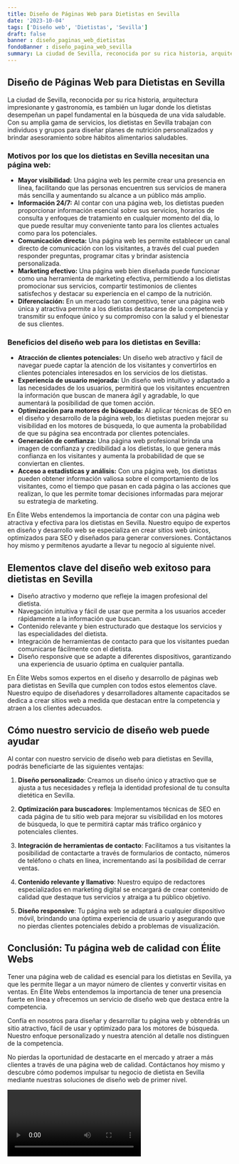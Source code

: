```yaml
---
title: Diseño de Páginas Web para Dietistas en Sevilla
date: '2023-10-04'
tags: ['Diseño web', 'Dietistas', 'Sevilla']
draft: false
banner : diseño_paginas_web_dietistas
fondoBanner : diseño_pagina_web_sevilla
summary: La ciudad de Sevilla, reconocida por su rica historia, arquitectura impresionante y gastronomía, es también un lugar donde los dietistas desempeñan un papel fundamental en la búsqueda de una vida saludable. Con su amplia gama de servicios, los dietistas en Sevilla trabajan con individuos y grupos para diseñar planes de nutrición personalizados y brindar asesoramiento sobre hábitos alimentarios saludables.
---
```


## Diseño de Páginas Web para Dietistas en Sevilla

La ciudad de Sevilla, reconocida por su rica historia, arquitectura impresionante y gastronomía, es también un lugar donde los dietistas desempeñan un papel fundamental en la búsqueda de una vida saludable. Con su amplia gama de servicios, los dietistas en Sevilla trabajan con individuos y grupos para diseñar planes de nutrición personalizados y brindar asesoramiento sobre hábitos alimentarios saludables.

### Motivos por los que los dietistas en Sevilla necesitan una página web:

- **Mayor visibilidad:** Una página web les permite crear una presencia en línea, facilitando que las personas encuentren sus servicios de manera más sencilla y aumentando su alcance a un público más amplio.
- **Información 24/7:** Al contar con una página web, los dietistas pueden proporcionar información esencial sobre sus servicios, horarios de consulta y enfoques de tratamiento en cualquier momento del día, lo que puede resultar muy conveniente tanto para los clientes actuales como para los potenciales.
- **Comunicación directa:** Una página web les permite establecer un canal directo de comunicación con los visitantes, a través del cual pueden responder preguntas, programar citas y brindar asistencia personalizada.
- **Marketing efectivo:** Una página web bien diseñada puede funcionar como una herramienta de marketing efectiva, permitiendo a los dietistas promocionar sus servicios, compartir testimonios de clientes satisfechos y destacar su experiencia en el campo de la nutrición.
- **Diferenciación:** En un mercado tan competitivo, tener una página web única y atractiva permite a los dietistas destacarse de la competencia y transmitir su enfoque único y su compromiso con la salud y el bienestar de sus clientes.

### Beneficios del diseño web para los dietistas en Sevilla:

- **Atracción de clientes potenciales:** Un diseño web atractivo y fácil de navegar puede captar la atención de los visitantes y convertirlos en clientes potenciales interesados en los servicios de los dietistas.
- **Experiencia de usuario mejorada:** Un diseño web intuitivo y adaptado a las necesidades de los usuarios, permitirá que los visitantes encuentren la información que buscan de manera ágil y agradable, lo que aumentará la posibilidad de que tomen acción.
- **Optimización para motores de búsqueda:** Al aplicar técnicas de SEO en el diseño y desarrollo de la página web, los dietistas pueden mejorar su visibilidad en los motores de búsqueda, lo que aumenta la probabilidad de que su página sea encontrada por clientes potenciales.
- **Generación de confianza:** Una página web profesional brinda una imagen de confianza y credibilidad a los dietistas, lo que genera más confianza en los visitantes y aumenta la probabilidad de que se conviertan en clientes.
- **Acceso a estadísticas y análisis:** Con una página web, los dietistas pueden obtener información valiosa sobre el comportamiento de los visitantes, como el tiempo que pasan en cada página o las acciones que realizan, lo que les permite tomar decisiones informadas para mejorar su estrategia de marketing.

En Élite Webs entendemos la importancia de contar con una página web atractiva y efectiva para los dietistas en Sevilla. Nuestro equipo de expertos en diseño y desarrollo web se especializa en crear sitios web únicos, optimizados para SEO y diseñados para generar conversiones. Contáctanos hoy mismo y permítenos ayudarte a llevar tu negocio al siguiente nivel.

<GifSeo />

<Cta />

## Elementos clave del diseño web exitoso para dietistas en Sevilla

- Diseño atractivo y moderno que refleje la imagen profesional del dietista.
- Navegación intuitiva y fácil de usar que permita a los usuarios acceder rápidamente a la información que buscan.
- Contenido relevante y bien estructurado que destaque los servicios y las especialidades del dietista.
- Integración de herramientas de contacto para que los visitantes puedan comunicarse fácilmente con el dietista.
- Diseño responsive que se adapte a diferentes dispositivos, garantizando una experiencia de usuario óptima en cualquier pantalla.

En Élite Webs somos expertos en el diseño y desarrollo de páginas web para dietistas en Sevilla que cumplen con todos estos elementos clave. Nuestro equipo de diseñadores y desarrolladores altamente capacitados se dedica a crear sitios web a medida que destacan entre la competencia y atraen a los clientes adecuados.

## Cómo nuestro servicio de diseño web puede ayudar

Al contar con nuestro servicio de diseño web para dietistas en Sevilla, podrás beneficiarte de las siguientes ventajas:

1. **Diseño personalizado**: Creamos un diseño único y atractivo que se ajusta a tus necesidades y refleja la identidad profesional de tu consulta dietética en Sevilla.

2. **Optimización para buscadores**: Implementamos técnicas de SEO en cada página de tu sitio web para mejorar su visibilidad en los motores de búsqueda, lo que te permitirá captar más tráfico orgánico y potenciales clientes.

3. **Integración de herramientas de contacto**: Facilitamos a tus visitantes la posibilidad de contactarte a través de formularios de contacto, números de teléfono o chats en línea, incrementando así la posibilidad de cerrar ventas.

4. **Contenido relevante y llamativo**: Nuestro equipo de redactores especializados en marketing digital se encargará de crear contenido de calidad que destaque tus servicios y atraiga a tu público objetivo.

5. **Diseño responsive**: Tu página web se adaptará a cualquier dispositivo móvil, brindando una óptima experiencia de usuario y asegurando que no pierdas clientes potenciales debido a problemas de visualización.

## Conclusión: Tu página web de calidad con Élite Webs

Tener una página web de calidad es esencial para los dietistas en Sevilla, ya que les permite llegar a un mayor número de clientes y convertir visitas en ventas. En Élite Webs entendemos la importancia de tener una presencia fuerte en línea y ofrecemos un servicio de diseño web que destaca entre la competencia.

Confía en nosotros para diseñar y desarrollar tu página web y obtendrás un sitio atractivo, fácil de usar y optimizado para los motores de búsqueda. Nuestro enfoque personalizado y nuestra atención al detalle nos distinguen de la competencia.

No pierdas la oportunidad de destacarte en el mercado y atraer a más clientes a través de una página web de calidad. Contáctanos hoy mismo y descubre cómo podemos impulsar tu negocio de dietista en Sevilla mediante nuestras soluciones de diseño web de primer nivel.

<Video />

<CtaBot job='Dietistas' city='Sevilla'/>

<Gmaps query='Sevilla+españa+maps' />
